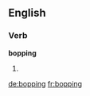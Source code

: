 ==English==
===Verb===
'''bopping'''
# {{present participle of|[[bop]]}}

[[de:bopping]]
[[fr:bopping]]